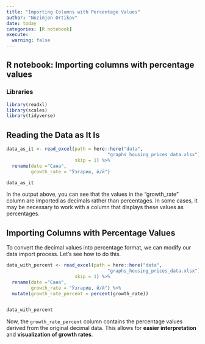 ```yaml
---
title: "Importing Columns with Percentage Values"
author: "Nozimjon Ortikov"
date: today
categories: [R notebook]
execute: 
  warning: false
---
```


## **R notebook: Importing columns with percentage values**

### Libraries

```r
library(readxl)
library(scales)
library(tidyverse)
```

## **Reading the Data as It Is**

```r
data_as_it <- read_excel(path = here::here("data", 
                                     "graphs_housing_prices_data.xlsx"), 
                         skip = 1) %>% 
  rename(date ="Сана",
         growth_rate = "Ўзгариш, й/й")

data_as_it
```

In the output above, you can see that the values in the "growth_rate" column are imported as decimals rather than percentages. In some cases, it may be necessary to work with a column that displays these values as percentages.

## **Importing Columns with Percentage Values**

To convert the decimal values into percentage format, we can modify our data import process. Let’s see how to do this.

```r
data_with_percent <- read_excel(path = here::here("data", 
                                     "graphs_housing_prices_data.xlsx"), 
                         skip = 1) %>% 
  rename(date ="Сана",
         growth_rate = "Ўзгариш, й/й") %>% 
  mutate(growth_rate_percent = percent(growth_rate))


data_with_percent
```

Now, the `growth_rate_percent` column contains the percentage values derived from the original decimal data. This allows for **easier interpretation** and **visualization of growth rates**.
